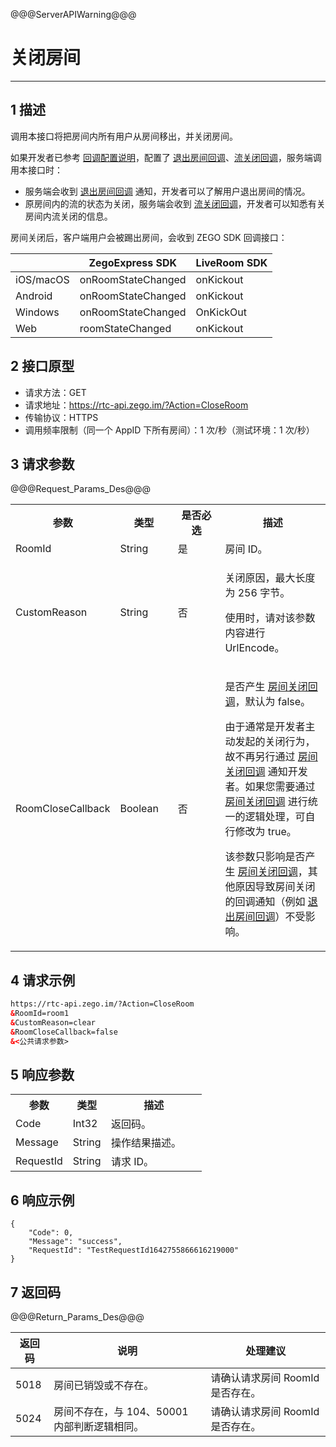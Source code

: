 @@@ServerAPIWarning@@@


# 关闭房间

- - -

## 1 描述

调用本接口将把房间内所有用户从房间移出，并关闭房间。

如果开发者已参考 [回调配置说明](!Callback/Configuration_Instructions)，配置了 [退出房间回调](!Callback/Logoutroom_callback)、[流关闭回调](!Callback/Stream_Close)，服务端调用本接口时：

- 服务端会收到 [退出房间回调](!Callback/Logoutroom_callback) 通知，开发者可以了解用户退出房间的情况。
- 原房间内的流的状态为关闭，服务端会收到 [流关闭回调](!Callback/Stream_Close)，开发者可以知悉有关房间内流关闭的信息。

房间关闭后，客户端用户会被踢出房间，会收到 ZEGO SDK 回调接口：   

| |ZegoExpress SDK|LiveRoom SDK|
|-|-|-|
|iOS/macOS| onRoomStateChanged | onKickout | 
|Android| onRoomStateChanged | onKickout | 
|Windows| onRoomStateChanged | OnKickOut | 
|Web| roomStateChanged | onKickout | 


## 2 接口原型

- 请求方法：GET
- 请求地址：https://rtc-api.zego.im/?Action=CloseRoom
- 传输协议：HTTPS
- 调用频率限制（同一个 AppID 下所有房间）：1 次/秒（测试环境：1 次/秒）



## 3 请求参数

@@@Request_Params_Des@@@

<table>
  <colgroup>
    <col width="20%">
    <col width="20%">
    <col width="20%">
    <col width="40%">
  </colgroup>
<tbody><tr>
<th>参数</th>
<th>类型</th>
<th>是否必选</th>
<th>描述</th>
</tr>
<tr>
<td>RoomId</td>
<td>String</td>
<td>是</td>
<td>房间 ID。</td>
</tr>
<tr>
<td>CustomReason</td>
<td>String</td>
<td>否</td>
<td><p>关闭原因，最大长度为 256 字节。</p><p>使用时，请对该参数内容进行 UrlEncode。</p></td>
</tr>
<tr>
<td>RoomCloseCallback</td>
<td>Boolean</td>
<td>否</td>
<td><p>是否产生 <a href="!room_close_callback" target="_blank">房间关闭回调</a>，默认为 false。</p><p>由于通常是开发者主动发起的关闭行为，故不再另行通过 <a href="!room_close_callback" target="_blank">房间关闭回调</a> 通知开发者。如果您需要通过 <a href="!room_close_callback" target="_blank">房间关闭回调</a> 进行统一的逻辑处理，可自行修改为 true。</p><div class="mk-hint"><p>该参数只影响是否产生 <a href="!room_close_callback" target="_blank">房间关闭回调</a>，其他原因导致房间关闭的回调通知（例如 <a href="!Callback/Logoutroom_callback" target="_blank">退出房间回调</a>）不受影响。</p></div></td>
</tr>
</tbody></table>


## 4 请求示例

```html
https://rtc-api.zego.im/?Action=CloseRoom
&RoomId=room1
&CustomReason=clear
&RoomCloseCallback=false
&<公共请求参数>
```

## 5 响应参数


<table>
  <colgroup>
    <col width="30%">
    <col width="20%">
    <col width="50%">
  </colgroup>
  <tbody><tr>
    <th>参数</th>
    <th>类型</th>
    <th>描述</th>
  </tr>
  <tr>
    <td>Code</td>
    <td>Int32</td>
    <td>返回码。</td>
  </tr>
  <tr>
    <td>Message</td>
    <td>String</td>
    <td>操作结果描述。</td>
  </tr>
  <tr>
    <td>RequestId</td>
    <td>String</td>
    <td>请求 ID。</td>
</tbody></table>





## 6 响应示例

```
{
    "Code": 0,
    "Message": "success",
    "RequestId": "TestRequestId1642755866616219000"
}
```

## 7 返回码

@@@Return_Params_Des@@@

|返回码|说明| 处理建议 |
|-----|----|----|
| 5018 | 房间已销毁或不存在。 | 请确认请求房间 RoomId 是否存在。 |
| 5024 | 房间不存在，与 104、50001 内部判断逻辑相同。 | 请确认请求房间 RoomId 是否存在。 |
